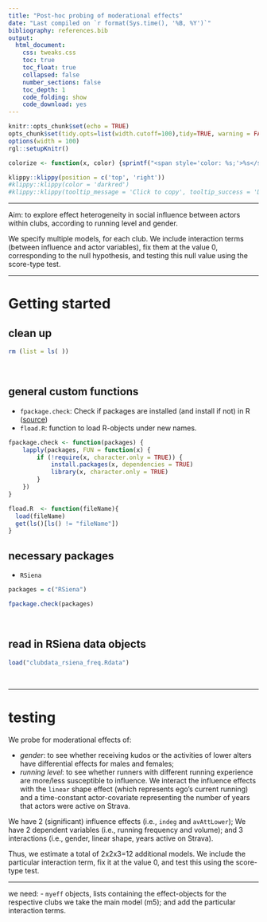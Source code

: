 ```yaml
---
title: "Post-hoc probing of moderational effects"
date: "Last compiled on `r format(Sys.time(), '%B, %Y')`"
bibliography: references.bib
output:
  html_document:
    css: tweaks.css
    toc: true
    toc_float: true
    collapsed: false
    number_sections: false
    toc_depth: 1
    code_folding: show
    code_download: yes
---
```

  
```r

knitr::opts_chunk$set(echo = TRUE)
opts_chunk$set(tidy.opts=list(width.cutoff=100),tidy=TRUE, warning = FALSE, message = FALSE,comment = "#>", cache=TRUE, class.source=c("test"), class.output=c("test2"))
options(width = 100)
rgl::setupKnitr()

colorize <- function(x, color) {sprintf("<span style='color: %s;'>%s</span>", color, x) }

```

```r
klippy::klippy(position = c('top', 'right'))
#klippy::klippy(color = 'darkred')
#klippy::klippy(tooltip_message = 'Click to copy', tooltip_success = 'Done')
```



---
  
Aim: to explore effect heterogeneity in social influence between actors within clubs, according to running level and gender.


We specify multiple models, for each club. We include interaction terms (between influence and actor variables), fix them at the value 0, corresponding to the null hypothesis, and testing this null value using the score-type test.


----

# Getting started

## clean up

```r

rm (list = ls( ))

```

<br>

## general custom functions

- `fpackage.check`: Check if packages are installed (and install if not) in R ([source](https://vbaliga.github.io/verify-that-r-packages-are-installed-and-loaded/))
- `fload.R`: function to load R-objects under new names.

```r

fpackage.check <- function(packages) {
    lapply(packages, FUN = function(x) {
        if (!require(x, character.only = TRUE)) {
            install.packages(x, dependencies = TRUE)
            library(x, character.only = TRUE)
        }
    })
}

fload.R  <- function(fileName){
  load(fileName)
  get(ls()[ls() != "fileName"])
}

```


## necessary packages

- `RSiena`

```r

packages = c("RSiena")

fpackage.check(packages)
```

<br>

## read in RSiena data objects

```r
load("clubdata_rsiena_freq.Rdata")
```

<br>

----

# testing

We probe for moderational effects of:

- *gender*: to see whether receiving kudos or the activities of lower alters have differential effects for males and females;
- *running level*: to see whether runners with different running experience are more/less susceptible to influence. We interact the influence effects with the `linear` shape effect (which represents ego's current running) and a time-constant actor-covariate representing the number of years that actors were active on Strava. 

We have 2 (significant) influence effects (i.e., `indeg` and `avAttLower`);
We have 2 dependent variables (i.e., running frequency and volume);
and 3 interactions (i.e., gender, linear shape, years active on Strava).

Thus, we estimate a total of 2x2x3=12 additional models.
We include the particular interaction term, fix it at the value 0, and test this using the score-type test. 




----

we need:
- `myeff` objects, lists containing the effect-objects for the respective clubs
we take the main model (m5); and add the particular interaction terms.

